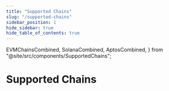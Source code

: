 ```yaml
---
title: "Supported Chains"
slug: "/supported-chains"
sidebar_position: 1
hide_sidebar: true
hide_table_of_contents: true
---
```


  EVMChainsCombined,
  SolanaCombined,
  AptosCombined,
} from "@site/src/components/SupportedChains";

# Supported Chains

<Tabs groupId="list" queryString>
  <TabItem value="evm" label="EVM" attributes={{ className: styles.parentTab }}>
    <div>
      <EVMChainsCombined />
    </div>
  </TabItem>
  <TabItem
    value="solana"
    label="Solana"
    attributes={{ className: styles.parentTab }}
  >
    <div>
      <SolanaCombined />
    </div>
  </TabItem>
</Tabs>
